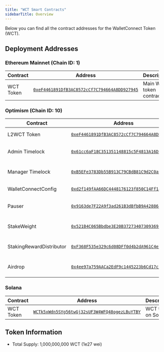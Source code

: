 ```yaml
---
title: "WCT Smart Contracts"
sidebarTitle: Overview
---
```


Below you can find all the contract addresses for the WalletConnect Token (WCT).

## Deployment Addresses

### Ethereum Mainnet (Chain ID: 1)

| Contract | Address | Description |
|----------|---------|-------------|
| WCT Token | [`0xeF4461891DfB3AC8572cCf7C794664A8DD927945`](https://etherscan.io/address/0xeF4461891DfB3AC8572cCf7C794664A8DD927945) | Main WCT token contract |


### Optimism (Chain ID: 10)

| Contract | Address | Description |
|----------|---------|-------------|
| L2WCT Token | [`0xeF4461891DfB3AC8572cCf7C794664A8DD927945`](https://optimistic.etherscan.io/address/0xeF4461891DfB3AC8572cCf7C794664A8DD927945) | WCT token on Optimism |
| Admin Timelock | [`0x61cc6aF18C351351148815c5F4813A16DEe7A7E4`](https://optimistic.etherscan.io/address/0x61cc6aF18C351351148815c5F4813A16DEe7A7E4) | Admin timelock controller |
| Manager Timelock | [`0xB5EFe3783Db55B913C79CBdB81C9d2C0a993f5f0`](https://optimistic.etherscan.io/address/0xB5EFe3783Db55B913C79CBdB81C9d2C0a993f5f0) | Manager timelock controller |
| WalletConnectConfig | [`0xd2f149fAA66DC4448176123f850C14Ff14f978B3`](https://optimistic.etherscan.io/address/0xd2f149fAA66DC4448176123f850C14Ff14f978B3) | Protocol configuration |
| Pauser | [`0x9163de7F22A9f3ad261B3dBfbB9A42886816adE7`](https://optimistic.etherscan.io/address/0x9163de7F22A9f3ad261B3dBfbB9A42886816adE7) | Emergency pause mechanism |
| StakeWeight | [`0x521B4C065Bbdbe3E20B3727340730936912DfA46`](https://optimistic.etherscan.io/address/0x521B4C065Bbdbe3E20B3727340730936912DfA46) | Manages staking positions |
| StakingRewardDistributor | [`0xF368F535e329c6d08DFf0d4b2dA961C4e7F3fCAF`](https://optimistic.etherscan.io/address/0xF368F535e329c6d08DFf0d4b2dA961C4e7F3fCAF) | Handles rewards distribution |
| Airdrop | [`0x4ee97a759AACa2EdF9c1445223b6Cd17c2eD3fb4`](https://optimistic.etherscan.io/address/0x4ee97a759AACa2EdF9c1445223b6Cd17c2eD3fb4) | Season 1 airdrop distribution |

### Solana

| Contract | Address | Description |
|----------|---------|-------------|
| WCT Token | [`WCTk5xWdn5SYg56twGj32sUF3W4WFQ48ogezLBuYTBY`](https://explorer.solana.com/address/WCTk5xWdn5SYg56twGj32sUF3W4WFQ48ogezLBuYTBY) | WCT token on Solana |

## Token Information

- Total Supply: 1,000,000,000 WCT (1e27 wei)